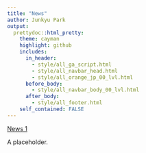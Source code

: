 ```yaml
---
title: "News"
author: Junkyu Park
output: 
  prettydoc::html_pretty:
    theme: cayman
    highlight: github
    includes:
      in_header: 
        - style/all_ga_script.html
        - style/all_navbar_head.html
        - style/all_orange_jp_00_lvl.html
      before_body:
        - style/all_navbar_body_00_lvl.html
      after_body:
        - style/all_footer.html
    self_contained: FALSE
---
```


[News 1](news/news1.html)

A placeholder.



